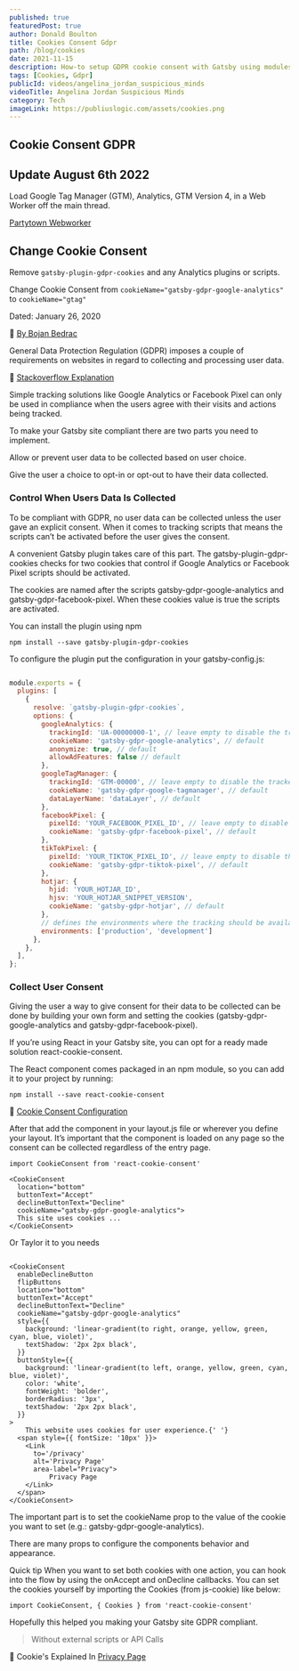```yaml
---
published: true
featuredPost: true
author: Donald Boulton
title: Cookies Consent Gdpr
path: /blog/cookies
date: 2021-11-15
description: How-to setup GDPR cookie consent with Gatsby using modules gatsby-plugin-gdpr-cookies and cookie-consent
tags: [Cookies, Gdpr]
publicId: videos/angelina_jordan_suspicious_minds
videoTitle: Angelina Jordan Suspicious Minds
category: Tech
imageLink: https://publiuslogic.com/assets/cookies.png
---
```


## Cookie Consent GDPR

## Update August 6th 2022

Load Google Tag Manager (GTM), Analytics, GTM Version 4, in a Web Worker off the main thread.

[Partytown Webworker](/blog/gatsby-party-town)

## Change Cookie Consent

<Section>

Remove `gatsby-plugin-gdpr-cookies` and any Analytics plugins or scripts.

Change Cookie Consent from `cookieName="gatsby-gdpr-google-analytics"` to `cookieName="gtag"`

Dated: January 26, 2020

</Section>

<Section>

🔗 [By Bojan Bedrac](https://www.improvebadcode.com/gatsby-gdpr-cookie-consent/)

General Data Protection Regulation (GDPR) imposes a couple of requirements on websites in regard to collecting and processing user data.

🔗 [Stackoverflow Explanation](https://stackoverflow.com/questions/59860068/how-set-up-a-gatsby-cookie-consent-banner-with-gatsby-plugin-gdpr-cookies/59922277#59922277)

Simple tracking solutions like Google Analytics or Facebook Pixel can only be used in compliance when the users agree with their visits and actions being tracked.

</Section>

<Section>

To make your Gatsby site compliant there are two parts you need to implement.

Allow or prevent user data to be collected based on user choice.

Give the user a choice to opt-in or opt-out to have their data collected.

</Section>

### Control When Users Data Is Collected

<Section>

To be compliant with GDPR, no user data can be collected unless the user gave an explicit consent. When it comes to tracking scripts that means the scripts can’t be activated before the user gives the consent.

A convenient Gatsby plugin takes care of this part. The gatsby-plugin-gdpr-cookies checks for two cookies that control if Google Analytics or Facebook Pixel scripts should be activated.

The cookies are named after the scripts gatsby-gdpr-google-analytics and gatsby-gdpr-facebook-pixel. When these cookies value is true the scripts are activated.

You can install the plugin using npm

</Section>

```bash:title=node
npm install --save gatsby-plugin-gdpr-cookies
```

<Section>

To configure the plugin put the configuration in your gatsby-config.js:

</Section>

```tsx:title=gatsby-config.js

module.exports = {
  plugins: [
    {
      resolve: `gatsby-plugin-gdpr-cookies`,
      options: {
        googleAnalytics: {
          trackingId: 'UA-00000000-1', // leave empty to disable the tracker
          cookieName: 'gatsby-gdpr-google-analytics', // default
          anonymize: true, // default
          allowAdFeatures: false // default
        },
        googleTagManager: {
          trackingId: 'GTM-00000', // leave empty to disable the tracker
          cookieName: 'gatsby-gdpr-google-tagmanager', // default
          dataLayerName: 'dataLayer', // default
        },
        facebookPixel: {
          pixelId: 'YOUR_FACEBOOK_PIXEL_ID', // leave empty to disable the tracker
          cookieName: 'gatsby-gdpr-facebook-pixel', // default
        },
        tikTokPixel: {
          pixelId: 'YOUR_TIKTOK_PIXEL_ID', // leave empty to disable the tracker
          cookieName: 'gatsby-gdpr-tiktok-pixel', // default
        },
        hotjar: {
          hjid: 'YOUR_HOTJAR_ID',
          hjsv: 'YOUR_HOTJAR_SNIPPET_VERSION',
          cookieName: 'gatsby-gdpr-hotjar', // default
        },
        // defines the environments where the tracking should be available - default is ["production"]
        environments: ['production', 'development']
      },
    },
  ],
};
```

### Collect User Consent

<Section>

Giving the user a way to give consent for their data to be collected can be done by building your own form and setting the cookies (gatsby-gdpr-google-analytics and gatsby-gdpr-facebook-pixel).

If you’re using React in your Gatsby site, you can opt for a ready made solution react-cookie-consent.

The React component comes packaged in an npm module, so you can add it to your project by running:

</Section>

```bash:title=node
npm install --save react-cookie-consent
```

<Section>

🔗 [Cookie Consent Configuration](https://github.com/Mastermindzh/react-cookie-consent)

After that add the component in your layout.js file or wherever you define your layout. It’s important that the component is loaded on any page so the consent can be collected regardless of the entry page.

</Section>

```tsx:title=src/components/CookieConsent.tsx {1,2-9}
import CookieConsent from 'react-cookie-consent'

<CookieConsent
  location="bottom"
  buttonText="Accept"
  declineButtonText="Decline"
  cookieName="gatsby-gdpr-google-analytics">
  This site uses cookies ...
</CookieConsent>
```

Or Taylor it to you needs

```tsx:title=src/components/CookieConsent.tsx {8-18}

<CookieConsent
  enableDeclineButton
  flipButtons
  location="bottom"
  buttonText="Accept"
  declineButtonText="Decline"
  cookieName="gatsby-gdpr-google-analytics"
  style={{
    background: 'linear-gradient(to right, orange, yellow, green, cyan, blue, violet)',
    textShadow: '2px 2px black',
  }}
  buttonStyle={{
    background: 'linear-gradient(to left, orange, yellow, green, cyan, blue, violet)',
    color: 'white',
    fontWeight: 'bolder',
    borderRadius: '3px',
    textShadow: '2px 2px black',
  }}
>
    This website uses cookies for user experience.{' '}
  <span style={{ fontSize: '10px' }}>
    <Link
      to='/privacy'
      alt='Privacy Page'
      area-label="Privacy">
          Privacy Page
    </Link>
  </span>
</CookieConsent>
```

<Section>

The important part is to set the cookieName prop to the value of the cookie you want to set (e.g.: gatsby-gdpr-google-analytics).

There are many props to configure the components behavior and appearance.

</Section>

<Callout>

Quick tip When you want to set both cookies with one action, you can hook into the flow by using the onAccept and onDecline callbacks. You can set the cookies yourself by importing the Cookies (from js-cookie) like below:

</Callout>

```tsx:title=src/components/CookieConsent.tsx
import CookieConsent, { Cookies } from 'react-cookie-consent'
```

<Section>

Hopefully this helped you making your Gatsby site GDPR compliant.

> Without external scripts or API Calls

</Section>

🔗 Cookie's Explained In [Privacy Page](http://publiuslogic.com/privacy#cookies-beacons)

<WavyHr className="mt-1 mb-1 text-fuchsia-600" />
